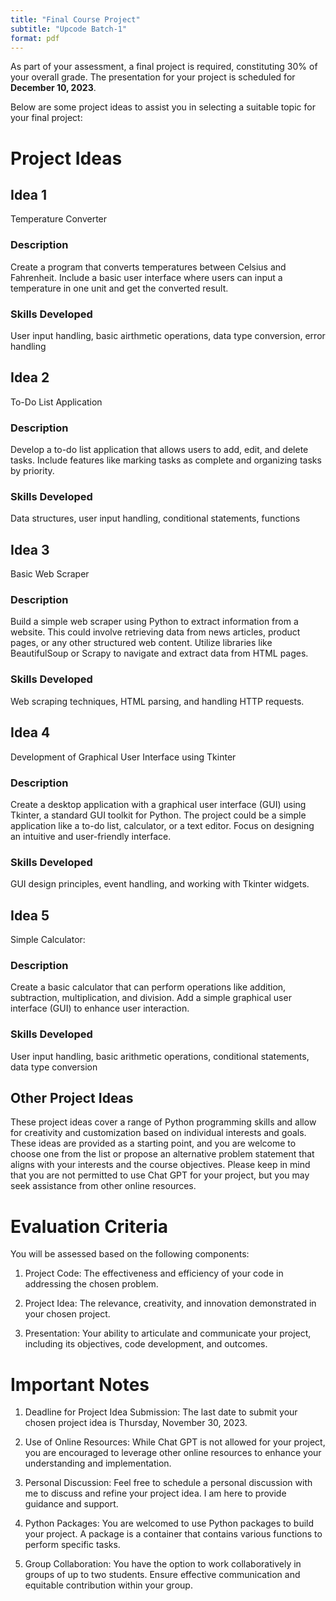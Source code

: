 ```yaml
---
title: "Final Course Project"
subtitle: "Upcode Batch-1"
format: pdf
---
```


As part of your assessment, a final project is required, constituting 30% of your overall grade. The presentation for your project is scheduled for **December 10, 2023**.

Below are some project ideas to assist you in selecting a suitable topic for your final project:

# Project Ideas

## Idea 1 

Temperature Converter

### Description

Create a program that converts temperatures between Celsius and Fahrenheit. Include a basic user interface where users can input a temperature in one unit and get the converted result.

### Skills Developed

User input handling, basic airthmetic operations, data type conversion, error handling

## Idea 2

To-Do List Application

### Description

Develop a to-do list application that allows users to add, edit, and delete tasks. Include features like marking tasks as complete and organizing tasks by priority.

### Skills Developed

Data structures, user input handling, conditional statements, functions

## Idea 3

Basic Web Scraper

### Description

Build a simple web scraper using Python to extract information from a website. This could involve retrieving data from news articles, product pages, or any other structured web content. Utilize libraries like BeautifulSoup or Scrapy to navigate and extract data from HTML pages.

### Skills Developed

Web scraping techniques, HTML parsing, and handling HTTP requests.

## Idea 4

Development of Graphical User Interface using Tkinter

### Description

Create a desktop application with a graphical user interface (GUI) using Tkinter, a standard GUI toolkit for Python. The project could be a simple application like a to-do list, calculator, or a text editor. Focus on designing an intuitive and user-friendly interface.

### Skills Developed

GUI design principles, event handling, and working with Tkinter widgets.

## Idea 5

Simple Calculator:

### Description

Create a basic calculator that can perform operations like addition, subtraction, multiplication, and division. Add a simple graphical user interface (GUI) to enhance user 
interaction.

### Skills Developed

User input handling, basic arithmetic operations, conditional statements, data type conversion

## Other Project Ideas

These project ideas cover a range of Python programming skills and allow for creativity and customization based on individual interests and goals. These ideas are provided as a starting point, and you are welcome to choose one from the list or propose an alternative problem statement that aligns with your interests and the course objectives. Please keep in mind that you are not permitted to use Chat GPT for your project, but you may seek assistance from other online resources.

# Evaluation Criteria

You will be assessed based on the following components:

1. Project Code: The effectiveness and efficiency of your code in addressing the chosen problem.

2. Project Idea: The relevance, creativity, and innovation demonstrated in your chosen project.

3. Presentation: Your ability to articulate and communicate your project, including its objectives, code development, and outcomes.

# Important Notes

1. Deadline for Project Idea Submission: The last date to submit your chosen project idea is Thursday, November 30, 2023.

2. Use of Online Resources: While Chat GPT is not allowed for your project, you are encouraged to leverage other online resources to enhance your understanding and implementation.

3. Personal Discussion: Feel free to schedule a personal discussion with me to discuss and refine your project idea. I am here to provide guidance and support.

4. Python Packages: You are welcomed to use Python packages to build your project. A package is a container that contains various functions to perform specific tasks.

5. Group Collaboration: You have the option to work collaboratively in groups of up to two students. Ensure effective communication and equitable contribution within your group.


